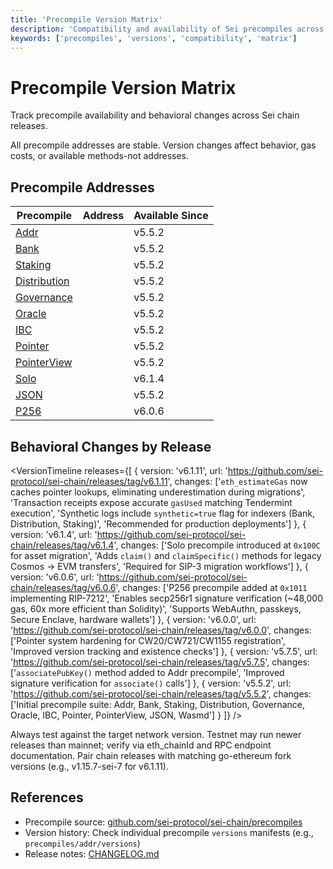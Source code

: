 ```yaml
---
title: 'Precompile Version Matrix'
description: 'Compatibility and availability of Sei precompiles across chain versions.'
keywords: ['precompiles', 'versions', 'compatibility', 'matrix']
---
```



# Precompile Version Matrix

Track precompile availability and behavioral changes across Sei chain releases.

<Callout type="info">All precompile addresses are stable. Version changes affect behavior, gas costs, or available methods-not addresses.</Callout>

## Precompile Addresses

<div className="not-prose overflow-hidden rounded-lg border border-neutral-200 bg-white shadow-sm dark:border-neutral-800 dark:bg-neutral-900">
  <table className="w-full text-sm">
    <thead className="border-b border-neutral-200 bg-neutral-50 dark:border-neutral-800 dark:bg-neutral-900/70">
      <tr>
        <th className="px-4 py-2 text-left text-xs font-medium text-neutral-600 dark:text-neutral-400">Precompile</th>
        <th className="px-4 py-2 text-left text-xs font-medium text-neutral-600 dark:text-neutral-400">Address</th>
        <th className="px-4 py-2 text-left text-xs font-medium text-neutral-600 dark:text-neutral-400">Available Since</th>
      </tr>
    </thead>
    <tbody className="divide-y divide-neutral-200 dark:divide-neutral-800">
      <tr>
        <td className="px-4 py-3">
          <a href="/evm/precompiles/addr" className="font-medium text-neutral-700 hover:text-blue-600 dark:text-neutral-300 dark:hover:text-blue-400">
            Addr
          </a>
        </td>
        <td className="px-4 py-3">
          <CopyableAddress address="0x0000000000000000000000000000000000001004" />
        </td>
        <td className="px-4 py-3 text-neutral-600 dark:text-neutral-400">v5.5.2</td>
      </tr>
      <tr>
        <td className="px-4 py-3">
          <a href="/evm/precompiles/bank" className="font-medium text-neutral-700 hover:text-blue-600 dark:text-neutral-300 dark:hover:text-blue-400">
            Bank
          </a>
        </td>
        <td className="px-4 py-3">
          <CopyableAddress address="0x0000000000000000000000000000000000001001" />
        </td>
        <td className="px-4 py-3 text-neutral-600 dark:text-neutral-400">v5.5.2</td>
      </tr>
      <tr>
        <td className="px-4 py-3">
          <a href="/evm/precompiles/staking" className="font-medium text-neutral-700 hover:text-blue-600 dark:text-neutral-300 dark:hover:text-blue-400">
            Staking
          </a>
        </td>
        <td className="px-4 py-3">
          <CopyableAddress address="0x0000000000000000000000000000000000001005" />
        </td>
        <td className="px-4 py-3 text-neutral-600 dark:text-neutral-400">v5.5.2</td>
      </tr>
      <tr>
        <td className="px-4 py-3">
          <a href="/evm/precompiles/distribution" className="font-medium text-neutral-700 hover:text-blue-600 dark:text-neutral-300 dark:hover:text-blue-400">
            Distribution
          </a>
        </td>
        <td className="px-4 py-3">
          <CopyableAddress address="0x0000000000000000000000000000000000001007" />
        </td>
        <td className="px-4 py-3 text-neutral-600 dark:text-neutral-400">v5.5.2</td>
      </tr>
      <tr>
        <td className="px-4 py-3">
          <a href="/evm/precompiles/governance" className="font-medium text-neutral-700 hover:text-blue-600 dark:text-neutral-300 dark:hover:text-blue-400">
            Governance
          </a>
        </td>
        <td className="px-4 py-3">
          <CopyableAddress address="0x0000000000000000000000000000000000001006" />
        </td>
        <td className="px-4 py-3 text-neutral-600 dark:text-neutral-400">v5.5.2</td>
      </tr>
      <tr>
        <td className="px-4 py-3">
          <a href="/evm/precompiles/oracle" className="font-medium text-neutral-700 hover:text-blue-600 dark:text-neutral-300 dark:hover:text-blue-400">
            Oracle
          </a>
        </td>
        <td className="px-4 py-3">
          <CopyableAddress address="0x0000000000000000000000000000000000001008" />
        </td>
        <td className="px-4 py-3 text-neutral-600 dark:text-neutral-400">v5.5.2</td>
      </tr>
      <tr>
        <td className="px-4 py-3">
          <a href="/evm/precompiles/ibc" className="font-medium text-neutral-700 hover:text-blue-600 dark:text-neutral-300 dark:hover:text-blue-400">
            IBC
          </a>
        </td>
        <td className="px-4 py-3">
          <CopyableAddress address="0x0000000000000000000000000000000000001009" />
        </td>
        <td className="px-4 py-3 text-neutral-600 dark:text-neutral-400">v5.5.2</td>
      </tr>
      <tr>
        <td className="px-4 py-3">
          <a href="/evm/precompiles/pointer" className="font-medium text-neutral-700 hover:text-blue-600 dark:text-neutral-300 dark:hover:text-blue-400">
            Pointer
          </a>
        </td>
        <td className="px-4 py-3">
          <CopyableAddress address="0x000000000000000000000000000000000000100b" />
        </td>
        <td className="px-4 py-3 text-neutral-600 dark:text-neutral-400">v5.5.2</td>
      </tr>
      <tr>
        <td className="px-4 py-3">
          <a href="/evm/precompiles/pointerview" className="font-medium text-neutral-700 hover:text-blue-600 dark:text-neutral-300 dark:hover:text-blue-400">
            PointerView
          </a>
        </td>
        <td className="px-4 py-3">
          <CopyableAddress address="0x000000000000000000000000000000000000100A" />
        </td>
        <td className="px-4 py-3 text-neutral-600 dark:text-neutral-400">v5.5.2</td>
      </tr>
      <tr>
        <td className="px-4 py-3">
          <a href="/evm/precompiles/solo" className="font-medium text-neutral-700 hover:text-blue-600 dark:text-neutral-300 dark:hover:text-blue-400">
            Solo
          </a>
        </td>
        <td className="px-4 py-3">
          <CopyableAddress address="0x000000000000000000000000000000000000100C" />
        </td>
        <td className="px-4 py-3 text-neutral-600 dark:text-neutral-400">v6.1.4</td>
      </tr>
      <tr>
        <td className="px-4 py-3">
          <a href="/evm/precompiles/json" className="font-medium text-neutral-700 hover:text-blue-600 dark:text-neutral-300 dark:hover:text-blue-400">
            JSON
          </a>
        </td>
        <td className="px-4 py-3">
          <CopyableAddress address="0x0000000000000000000000000000000000001003" />
        </td>
        <td className="px-4 py-3 text-neutral-600 dark:text-neutral-400">v5.5.2</td>
      </tr>
      <tr>
        <td className="px-4 py-3">
          <a href="/evm/precompiles/P256" className="font-medium text-neutral-700 hover:text-blue-600 dark:text-neutral-300 dark:hover:text-blue-400">
            P256
          </a>
        </td>
        <td className="px-4 py-3">
          <CopyableAddress address="0x0000000000000000000000000000000000001011" />
        </td>
        <td className="px-4 py-3 text-neutral-600 dark:text-neutral-400">v6.0.6</td>
      </tr>
    </tbody>
  </table>
</div>

## Behavioral Changes by Release

<VersionTimeline
  releases={[
    {
      version: 'v6.1.11',
      url: 'https://github.com/sei-protocol/sei-chain/releases/tag/v6.1.11',
      changes: ['`eth_estimateGas` now caches pointer lookups, eliminating underestimation during migrations', 'Transaction receipts expose accurate `gasUsed` matching Tendermint execution', 'Synthetic logs include `synthetic=true` flag for indexers (Bank, Distribution, Staking)', 'Recommended for production deployments']
    },
    {
      version: 'v6.1.4',
      url: 'https://github.com/sei-protocol/sei-chain/releases/tag/v6.1.4',
      changes: ['Solo precompile introduced at `0x100C` for asset migration', 'Adds `claim()` and `claimSpecific()` methods for legacy Cosmos → EVM transfers', 'Required for SIP-3 migration workflows']
    },
    {
      version: 'v6.0.6',
      url: 'https://github.com/sei-protocol/sei-chain/releases/tag/v6.0.6',
      changes: ['P256 precompile added at `0x1011` implementing RIP-7212', 'Enables secp256r1 signature verification (~48,000 gas, 60x more efficient than Solidity)', 'Supports WebAuthn, passkeys, Secure Enclave, hardware wallets']
    },
    {
      version: 'v6.0.0',
      url: 'https://github.com/sei-protocol/sei-chain/releases/tag/v6.0.0',
      changes: ['Pointer system hardening for CW20/CW721/CW1155 registration', 'Improved version tracking and existence checks']
    },
    {
      version: 'v5.7.5',
      url: 'https://github.com/sei-protocol/sei-chain/releases/tag/v5.7.5',
      changes: ['`associatePubKey()` method added to Addr precompile', 'Improved signature verification for `associate()` calls']
    },
    {
      version: 'v5.5.2',
      url: 'https://github.com/sei-protocol/sei-chain/releases/tag/v5.5.2',
      changes: ['Initial precompile suite: Addr, Bank, Staking, Distribution, Governance, Oracle, IBC, Pointer, PointerView, JSON, Wasmd']
    }
  ]}
/>

<Callout type="warning">Always test against the target network version. Testnet may run newer releases than mainnet; verify via eth_chainId and RPC endpoint documentation. Pair chain releases with matching go-ethereum fork versions (e.g., v1.15.7-sei-7 for v6.1.11).</Callout>

## References

- Precompile source: [github.com/sei-protocol/sei-chain/precompiles](https://github.com/sei-protocol/sei-chain/tree/main/precompiles)
- Version history: Check individual precompile `versions` manifests (e.g., `precompiles/addr/versions`)
- Release notes: [CHANGELOG.md](https://github.com/sei-protocol/sei-chain/blob/main/CHANGELOG.md)
